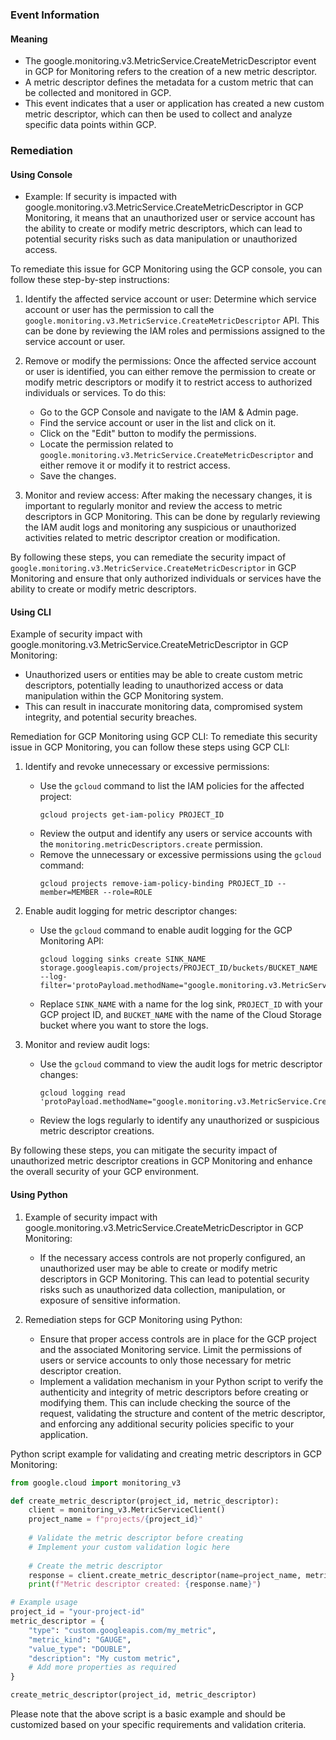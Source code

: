 
### Event Information

#### Meaning

- The google.monitoring.v3.MetricService.CreateMetricDescriptor event in GCP for Monitoring refers to the creation of a new metric descriptor. 
- A metric descriptor defines the metadata for a custom metric that can be collected and monitored in GCP. 
- This event indicates that a user or application has created a new custom metric descriptor, which can then be used to collect and analyze specific data points within GCP.

### Remediation

#### Using Console

- Example: If security is impacted with google.monitoring.v3.MetricService.CreateMetricDescriptor in GCP Monitoring, it means that an unauthorized user or service account has the ability to create or modify metric descriptors, which can lead to potential security risks such as data manipulation or unauthorized access.

To remediate this issue for GCP Monitoring using the GCP console, you can follow these step-by-step instructions:

1. Identify the affected service account or user: Determine which service account or user has the permission to call the `google.monitoring.v3.MetricService.CreateMetricDescriptor` API. This can be done by reviewing the IAM roles and permissions assigned to the service account or user.

2. Remove or modify the permissions: Once the affected service account or user is identified, you can either remove the permission to create or modify metric descriptors or modify it to restrict access to authorized individuals or services. To do this:

   - Go to the GCP Console and navigate to the IAM & Admin page.
   - Find the service account or user in the list and click on it.
   - Click on the "Edit" button to modify the permissions.
   - Locate the permission related to `google.monitoring.v3.MetricService.CreateMetricDescriptor` and either remove it or modify it to restrict access.
   - Save the changes.

3. Monitor and review access: After making the necessary changes, it is important to regularly monitor and review the access to metric descriptors in GCP Monitoring. This can be done by regularly reviewing the IAM audit logs and monitoring any suspicious or unauthorized activities related to metric descriptor creation or modification.

By following these steps, you can remediate the security impact of `google.monitoring.v3.MetricService.CreateMetricDescriptor` in GCP Monitoring and ensure that only authorized individuals or services have the ability to create or modify metric descriptors.

#### Using CLI

Example of security impact with google.monitoring.v3.MetricService.CreateMetricDescriptor in GCP Monitoring:
- Unauthorized users or entities may be able to create custom metric descriptors, potentially leading to unauthorized access or data manipulation within the GCP Monitoring system.
- This can result in inaccurate monitoring data, compromised system integrity, and potential security breaches.

Remediation for GCP Monitoring using GCP CLI:
To remediate this security issue in GCP Monitoring, you can follow these steps using GCP CLI:

1. Identify and revoke unnecessary or excessive permissions:
   - Use the `gcloud` command to list the IAM policies for the affected project:
     ```
     gcloud projects get-iam-policy PROJECT_ID
     ```
   - Review the output and identify any users or service accounts with the `monitoring.metricDescriptors.create` permission.
   - Remove the unnecessary or excessive permissions using the `gcloud` command:
     ```
     gcloud projects remove-iam-policy-binding PROJECT_ID --member=MEMBER --role=ROLE
     ```

2. Enable audit logging for metric descriptor changes:
   - Use the `gcloud` command to enable audit logging for the GCP Monitoring API:
     ```
     gcloud logging sinks create SINK_NAME storage.googleapis.com/projects/PROJECT_ID/buckets/BUCKET_NAME --log-filter='protoPayload.methodName="google.monitoring.v3.MetricService.CreateMetricDescriptor"'
     ```
   - Replace `SINK_NAME` with a name for the log sink, `PROJECT_ID` with your GCP project ID, and `BUCKET_NAME` with the name of the Cloud Storage bucket where you want to store the logs.

3. Monitor and review audit logs:
   - Use the `gcloud` command to view the audit logs for metric descriptor changes:
     ```
     gcloud logging read 'protoPayload.methodName="google.monitoring.v3.MetricService.CreateMetricDescriptor"'
     ```
   - Review the logs regularly to identify any unauthorized or suspicious metric descriptor creations.

By following these steps, you can mitigate the security impact of unauthorized metric descriptor creations in GCP Monitoring and enhance the overall security of your GCP environment.

#### Using Python

1. Example of security impact with google.monitoring.v3.MetricService.CreateMetricDescriptor in GCP Monitoring:
   - If the necessary access controls are not properly configured, an unauthorized user may be able to create or modify metric descriptors in GCP Monitoring. This can lead to potential security risks such as unauthorized data collection, manipulation, or exposure of sensitive information.

2. Remediation steps for GCP Monitoring using Python:
   - Ensure that proper access controls are in place for the GCP project and the associated Monitoring service. Limit the permissions of users or service accounts to only those necessary for metric descriptor creation.
   - Implement a validation mechanism in your Python script to verify the authenticity and integrity of metric descriptors before creating or modifying them. This can include checking the source of the request, validating the structure and content of the metric descriptor, and enforcing any additional security policies specific to your application.

Python script example for validating and creating metric descriptors in GCP Monitoring:

```python
from google.cloud import monitoring_v3

def create_metric_descriptor(project_id, metric_descriptor):
    client = monitoring_v3.MetricServiceClient()
    project_name = f"projects/{project_id}"
    
    # Validate the metric descriptor before creating
    # Implement your custom validation logic here
    
    # Create the metric descriptor
    response = client.create_metric_descriptor(name=project_name, metric_descriptor=metric_descriptor)
    print(f"Metric descriptor created: {response.name}")

# Example usage
project_id = "your-project-id"
metric_descriptor = {
    "type": "custom.googleapis.com/my_metric",
    "metric_kind": "GAUGE",
    "value_type": "DOUBLE",
    "description": "My custom metric",
    # Add more properties as required
}

create_metric_descriptor(project_id, metric_descriptor)
```

Please note that the above script is a basic example and should be customized based on your specific requirements and validation criteria.

